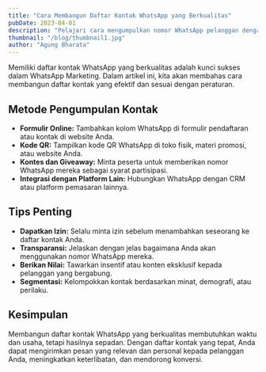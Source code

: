 ```yaml
---
title: "Cara Membangun Daftar Kontak WhatsApp yang Berkualitas"
pubDate: 2023-04-01
description: "Pelajari cara mengumpulkan nomor WhatsApp pelanggan dengan benar dan efektif."
thumbnail: "/blog/thumbnail1.jpg"
author: "Agung Bharata"
---
```


Memiliki daftar kontak WhatsApp yang berkualitas adalah kunci sukses dalam WhatsApp Marketing. Dalam artikel ini, kita akan membahas cara membangun daftar kontak yang efektif dan sesuai dengan peraturan.

## Metode Pengumpulan Kontak

- **Formulir Online:** Tambahkan kolom WhatsApp di formulir pendaftaran atau kontak di website Anda.
- **Kode QR:** Tampilkan kode QR WhatsApp di toko fisik, materi promosi, atau website Anda.
- **Kontes dan Giveaway:** Minta peserta untuk memberikan nomor WhatsApp mereka sebagai syarat partisipasi.
- **Integrasi dengan Platform Lain:** Hubungkan WhatsApp dengan CRM atau platform pemasaran lainnya.

## Tips Penting

- **Dapatkan Izin:** Selalu minta izin sebelum menambahkan seseorang ke daftar kontak Anda.
- **Transparansi:** Jelaskan dengan jelas bagaimana Anda akan menggunakan nomor WhatsApp mereka.
- **Berikan Nilai:** Tawarkan insentif atau konten eksklusif kepada pelanggan yang bergabung.
- **Segmentasi:** Kelompokkan kontak berdasarkan minat, demografi, atau perilaku.

## Kesimpulan

Membangun daftar kontak WhatsApp yang berkualitas membutuhkan waktu dan usaha, tetapi hasilnya sepadan. Dengan daftar kontak yang tepat, Anda dapat mengirimkan pesan yang relevan dan personal kepada pelanggan Anda, meningkatkan keterlibatan, dan mendorong konversi.
